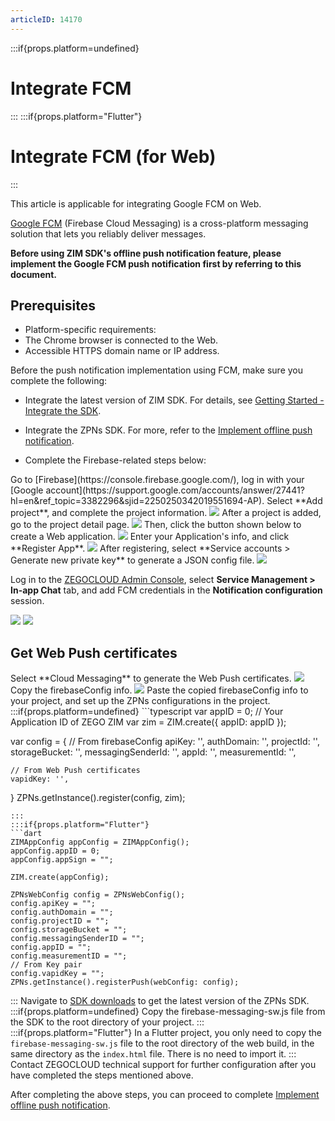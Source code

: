 ```yaml
---
articleID: 14170
---
```


:::if{props.platform=undefined}
# Integrate FCM
:::
:::if{props.platform="Flutter"}
# Integrate FCM (for Web)
:::

<Note title="Note">
This article is applicable for integrating Google FCM on Web.
</Note>


[Google FCM](https://firebase.google.com) (Firebase Cloud Messaging) is a cross-platform messaging solution that lets you reliably deliver messages.
  
**Before using ZIM SDK's offline push notification feature, please implement the Google FCM push notification first by referring to this document.**


## Prerequisites

- Platform-specific requirements:
 - The Chrome browser is connected to the Web.
 - Accessible HTTPS domain name or IP address.


Before the push notification implementation using FCM, make sure you complete the following: 

- Integrate the latest version of ZIM SDK. For details, see [Getting Started - Integrate the SDK](./../Send%20and%20receive%20messages.mdx).
- Integrate the ZPNs SDK. For more, refer to the [Implement offline push notification](./Implement%20offline%20push%20notification.mdx).

- Complete the Firebase-related steps below: 

<Steps>
<Step title="Log in to Firebase">
Go to [Firebase](https://console.firebase.google.com/), log in with your [Google account](https://support.google.com/accounts/answer/27441?hl=en&ref_topic=3382296&sjid=2250250342019551694-AP).
</Step>
<Step title="Add project">
Select **Add project**, and complete the project information.
<Frame width="512" height="auto" caption="">
  <img src="https://doc-media.zego.im/sdk-doc/Pics/ZIM/Web/add_project.png" />
</Frame>
</Step>
<Step title="Create a web application">
 After a project is added, go to the project detail page.
 <Frame width="512" height="auto" caption="">
  <img src="https://doc-media.zego.im/sdk-doc/Pics/ZIM/Web/project_info.png" />
</Frame>
Then, click the button shown below to create a Web application.
<Frame width="512" height="auto" caption="">
  <img src="https://doc-media.zego.im/sdk-doc/Pics/ZIM/Web/create_app.png" />
</Frame>
Enter your Application's info, and click **Register App**.
<Frame width="512" height="auto" caption="">
  <img src="https://doc-media.zego.im/sdk-doc/Pics/ZIM/Web/add_app_info.png" />
</Frame>
</Step>
<Step title="Get a Firebase service account credential">
After registering, select **Service accounts > Generate new private key** to generate a JSON config file.
<Frame width="512" height="auto" caption="">
  <img src="https://doc-media.zego.im/sdk-doc/Pics/ZIM/Web/download_google_json.png" />
</Frame>
</Step>
<Step title="Upload FCM credentials">

Log in to the [ZEGOCLOUD Admin Console](https://console.zegocloud.com/), select **Service Management > In-app Chat** tab, and add FCM credentials in the **Notification configuration** session.

<Frame width="512" height="auto" caption="">
  <img src="https://doc-media.zego.im/sdk-doc/Pics/Console_FCM_01.png" />
</Frame>
<Frame width="512" height="auto" caption="">
  <img src="https://doc-media.zego.im/sdk-doc/Pics/zegocloud/console/fcm_certificate.png" />
</Frame>
</Step>
</Steps>


   
## Get Web Push certificates

<Steps>
<Step title="Generate the Web Push certificates">
Select **Cloud Messaging** to generate the Web Push certificates.

<Frame width="512" height="auto" caption="">
  <img src="https://doc-media.zego.im/sdk-doc/Pics/ZIM/Web/firebase_push_certificates.png" />
</Frame>
</Step>
<Step title="Copy the firebaseConfig info">
Copy the firebaseConfig info.

<Frame width="512" height="auto" caption="">
  <img src="https://doc-media.zego.im/sdk-doc/Pics/ZIM/Web/firebase_config.png" />
</Frame>
</Step>
<Step title="Paste the firebaseConfig info">
Paste the copied firebaseConfig info to your project, and set up the ZPNs configurations in the project.
:::if{props.platform=undefined}
```typescript
var appID = 0; // Your Application ID of ZEGO ZIM
var zim = ZIM.create({ appID: appID });

var config = {
    // From firebaseConfig
    apiKey: '',
    authDomain: '',
    projectId: '',
    storageBucket: '',
    messagingSenderId: '',
    appId: '',
    measurementId: '',

    // From Web Push certificates
    vapidKey: '',
}
ZPNs.getInstance().register(config, zim);
```
:::
:::if{props.platform="Flutter"}
```dart
ZIMAppConfig appConfig = ZIMAppConfig();
appConfig.appID = 0;
appConfig.appSign = "";

ZIM.create(appConfig);

ZPNsWebConfig config = ZPNsWebConfig();
config.apiKey = "";
config.authDomain = "";
config.projectID = "";
config.storageBucket = "";
config.messagingSenderID = "";
config.appID = "";
config.measurementID = "";
// From Key pair 
config.vapidKey = "";
ZPNs.getInstance().registerPush(webConfig: config);
```
:::
</Step>
<Step title="Get the firebase-messaging-sw.js file">
Navigate to [SDK downloads](./../Client%20SDKs/SDK%20downloads.mdx) to get the latest version of the ZPNs SDK.
:::if{props.platform=undefined}
Copy the firebase-messaging-sw.js file from the SDK to the root directory of your project.
:::
:::if{props.platform="Flutter"}
In a Flutter project, you only need to copy the `firebase-messaging-sw.js` file to the root directory of the web build, in the same directory as the `index.html` file. There is no need to import it.
:::
</Step>
<Step title="Contact ZEGOCLOUD Technical Support">
Contact ZEGOCLOUD technical support for further configuration after you have completed the steps mentioned above.
</Step>
</Steps>


After completing the above steps, you can proceed to complete [Implement offline push notification](./Implement%20offline%20push%20notification.mdx).
